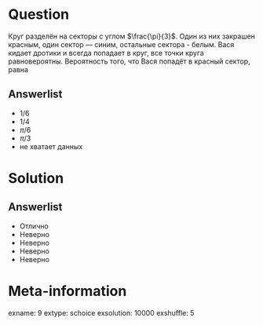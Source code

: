 Question
========
Круг разделён на секторы с углом $\frac{\pi}{3}$. Один из них закрашен красным, один сектор — синим, остальные сектора - белым. Вася кидает дротики и всегда попадает в круг, все точки круга равновероятны. Вероятность того, что Вася попадёт в красный сектор, равна

Answerlist
----------
*  1/6
*  1/4
*  $\pi / 6$
*  $\pi / 3$
*  не хватает данных

Solution
========

Answerlist
----------
*  Отлично
*  Неверно
*  Неверно
*  Неверно
*  Неверно

Meta-information
================
exname: 9
extype: schoice
exsolution: 10000
exshuffle: 5
